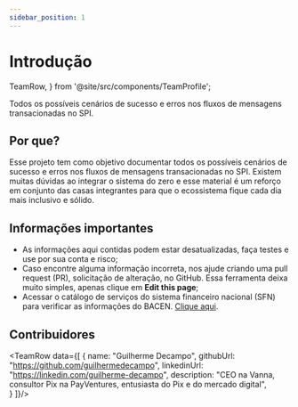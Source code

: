 ```yaml
---
sidebar_position: 1
---
```


# Introdução

  TeamRow,
} from '@site/src/components/TeamProfile';

Todos os possíveis cenários de sucesso e erros nos fluxos de mensagens transacionadas no SPI.

## Por que?

Esse projeto tem como objetivo documentar todos os possíveis cenários de sucesso e erros nos fluxos de mensagens transacionadas no SPI. Existem muitas dúvidas ao integrar o sistema do zero e esse material é um reforço em conjunto das casas integrantes para que o ecossistema fique cada dia mais inclusivo e sólido.

## Informações importantes

* As informações aqui contidas podem estar desatualizadas, faça testes e use por sua conta e risco;
* Caso encontre alguma informação incorreta, nos ajude criando uma pull request (PR), solicitação de alteração, no GitHub. Essa ferramenta deixa muito simples, apenas clique em **Edit this page**;
* Acessar o catálogo de serviços do sistema financeiro nacional (SFN) para verificar as informações do BACEN. [Clique aqui](https://www.bcb.gov.br/estabilidadefinanceira/comunicacaodados).

## Contribuidores

<TeamRow data={[
  {
    name: "Guilherme Decampo", 
    githubUrl: "https://github.com/guilhermedecampo", 
    linkedinUrl: "https://linkedin.com/guilherme-decampo", 
    description: "CEO na Vanna, consultor Pix na PayVentures, entusiasta do Pix e do mercado digital",  
  }
]}/>